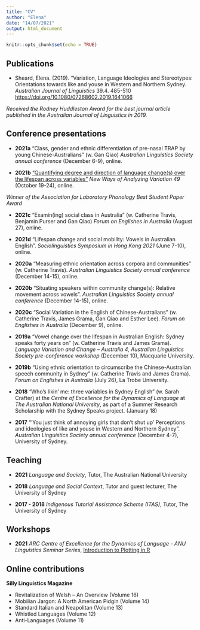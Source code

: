 ```yaml
---
title: "CV"
author: "Elena"
date: "14/07/2021"
output: html_document
---
```


```r
knitr::opts_chunk$set(echo = TRUE)
```

## Publications  

* Sheard, Elena. (2019). “Variation, Language Ideologies and Stereotypes: Orientations towards like and youse in Western and Northern Sydney. *Australian Journal of Linguistics* 39.4. 485-510 <https://doi.org/10.1080/07268602.2019.1641066>

*Received the Rodney Huddleston Award for the best journal article published in the Australian Journal of Linguistics in 2019.*  

## Conference presentations
* **2021a** "Class, gender and ethnic differentiation of pre-nasal TRAP by young Chinese-Australians" (w. Gan Qiao) *Australian Linguistics Society annual conference* (December 6-9), online.

* **2021b** ["Quantifying degree and direction of language change(s) over the lifespan across variables"](https://youtu.be/HgGvOiXMkcg) *New Ways of Analyzing Variation 49* (October 19-24),  online.

*Winner of the Association for Laboratory Phonology Best Student Paper Award*

* **2021c** "Examin(ing) social class in Australia" (w. Catherine Travis, Benjamin Purser and Gan Qiao) *Forum on Englishes in Australia* (August 27), online.

* **2021d** “Lifespan change and social mobility: Vowels in Australian English”. *Sociolinguistics Symposium in Hong Kong 2021* (June 7-10), online.  

* **2020a** 	“Measuring ethnic orientation across corpora and communities” (w. Catherine Travis). *Australian Linguistics Society annual conference* (December 14-15), online.  

* **2020b** 	“Situating speakers within community change(s): Relative movement across vowels”. *Australian Linguistics Society annual conference* (December 14-15), online.  

* **2020c** 	“Social Variation in the English of Chinese-Australians” (w. Catherine Travis, James Grama, Gan Qiao and Esther Lee). *Forum on Englishes in Australia* (December 9), online.  

* **2019a** 	“Vowel change over the lifespan in Australian English: Sydney speaks forty years on” (w. Catherine Travis and James Grama). *Language Variation and Change – Australia 4, Australian Linguistics Society pre-conference workshop* (December 10), Macquarie University.

* **2019b** 	“Using ethnic orientation to circumscribe the Chinese-Australian speech community in Sydney” (w. Catherine Travis and James Grama). *Forum on Englishes in Australia* (July 26), La Trobe University.  

* **2018**    "Who’s likin’ me: three variables in Sydney English" (w. Sarah Crafter) at the *Centre of Excellence for the Dynamics of Language* at *The Australian National University*, as part of a Summer Research Scholarship with the Sydney Speaks project. (January 18)  

* **2017**	“’You just think of annoying girls that don't shut up’ Perceptions and ideologies of like and youse in Western and Northern Sydney”. *Australian Linguistics Society annual conference* (December 4-7), University of Sydney.     

## Teaching 
* **2021** *Language and Society*, Tutor, The Australian National University  

* **2018** *Language and Social Context*, Tutor and guest lecturer, The University of Sydney  

* **2017 - 2018** *Indigenous Tutorial Assistance Scheme (ITAS)*, Tutor, The University of Sydney

## Workshops
* **2021** *ARC Centre of Excellence for the Dynamics of Language - ANU Linguistics Seminar Series*, [Introduction to Plotting in R](https://youtu.be/81KszuTAw6w)

## Online contributions  
**Silly Linguistics Magazine**  

* Revitalization of Welsh – An Overview (Volume 16)  
* Mobilian Jargon: A North American Pidgin (Volume 14)  
* Standard Italian and Neapolitan (Volume 13)   
* Whistled Languages (Volume 12)   
* Anti-Languages (Volume 11)  

